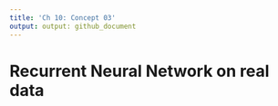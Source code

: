 ```yaml
---
title: 'Ch 10: Concept 03'
output: output: github_document
---
```


# Recurrent Neural Network on real data




